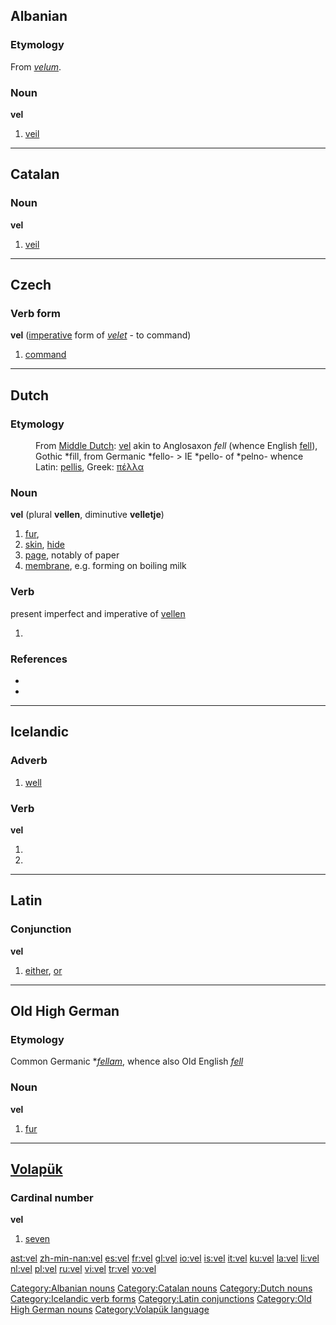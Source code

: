 {{see|-vel|vél}}

==Albanian==

===Etymology===
From {{L.|sq}} ''[[velum]]''.

===Noun===
'''vel''' {{m}}

# [[veil]]

[[Category:Albanian nouns]]

----

==Catalan==

===Noun===
'''vel''' {{m}}

# [[veil]]

[[Category:Catalan nouns]]

----

==Czech==

===Verb form===
'''vel''' ([[imperative]] form of ''[[velet]]'' - to command)

# [[command]]

----

==Dutch==

===Etymology===
:From [[Middle Dutch]]: [[vel]] akin to Anglosaxon ''fell'' (whence English [[fell]]), Gothic *fill, from Germanic *fello- > IE *pello- of *pelno- whence Latin: [[pellis]], Greek: [[πέλλα]]

===Noun===
'''vel''' {{n}} (plural '''vellen''', diminutive '''velletje''')

# [[fur]],
# [[skin]], [[hide]]
# [[page]], notably of paper
# [[membrane]], e.g. forming on boiling milk

===Verb===
present imperfect and imperative of [[vellen]]

# {{defn|Dutch}}

===References===
* {{R:Koenen}}
* {{R:Frank}}

[[Category:Dutch nouns]]

----

==Icelandic==

===Adverb===
{{is-adv|betur|best}}

# [[well]]

===Verb===
'''vel'''

# {{form of|first person singular present indicative|velja}}
# {{form of|imperative singular|velja}}

[[Category:Icelandic verb forms]]

----

==Latin==

===Conjunction===
'''vel'''

# [[either]], [[or]]

[[Category:Latin conjunctions]]

----

==Old High German==

===Etymology===
Common Germanic *''[[fellam]]'', whence also Old English ''[[fell]]''

===Noun===
'''vel''' {{n}}

# [[fur]]

[[Category:Old High German nouns]]

----

==[[Volapük]]==

===Cardinal number===
'''vel'''

# [[seven]]

[[Category:Volapük language]]

[[ast:vel]]
[[zh-min-nan:vel]]
[[es:vel]]
[[fr:vel]]
[[gl:vel]]
[[io:vel]]
[[is:vel]]
[[it:vel]]
[[ku:vel]]
[[la:vel]]
[[li:vel]]
[[nl:vel]]
[[pl:vel]]
[[ru:vel]]
[[vi:vel]]
[[tr:vel]]
[[vo:vel]]